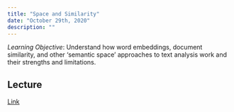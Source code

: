 ```yaml
---
title: "Space and Similarity"
date: "October 29th, 2020"
description: ""
---
```


*Learning Objective*: Understand how word embeddings, document similarity, and other ‘semantic space’ approaches to text analysis work and their strengths and limitations.

## Lecture

[Link](https://moodle.hertie-school.org/course/index.php?categoryid=266)

